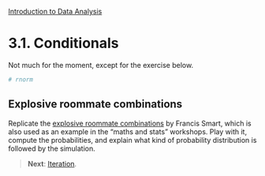 <style>@import url(style.css);</style>
[Introduction to Data Analysis](index.html "Course index")

# 3.1. Conditionals

Not much for the moment, except for the exercise below.

<!-- ## RNG

http://freakonometrics.hypotheses.org/3706

## Probability distributions

Let's review some probability distributions. One way to start manipulating a function is to throw some simulated data at it, knowing what kind of distribution it was taken from. 

This data is usually used to test some algorithm or function that someone has written.  Since the data is simulated, you know where it came from and so what the answer should be from your algorithm or function.  Simulated data lets you double-check your work. -->

```r
# rnorm
```

## Explosive roommate combinations

Replicate the [explosive roommate combinations](http://www.econometricsbysimulation.com/2012/10/explosive-roommate-combinations.html) by Francis Smart, which is also used as an example in the "maths and stats" workshops. Play with it, compute the probabilities, and explain what kind of probability distribution is followed by the simulation.

> __Next__: [Iteration](032_iteration.html).
